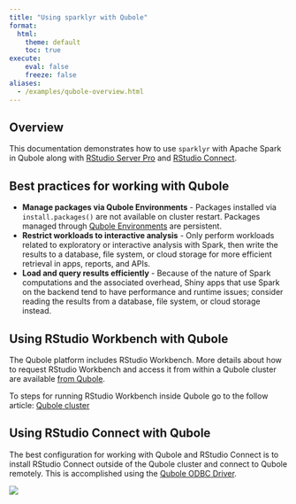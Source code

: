 ```yaml
---
title: "Using sparklyr with Qubole"
format:
  html:
    theme: default
    toc: true
execute:
    eval: false
    freeze: false
aliases:
  - /examples/qubole-overview.html    
---
```


## Overview

This documentation demonstrates how to use `sparklyr` with Apache Spark in Qubole along with [RStudio Server Pro](https://rstudio.com/products/rstudio-server-pro/) and [RStudio Connect](https://rstudio.com/products/connect/).

## Best practices for working with Qubole

-   **Manage packages via Qubole Environments** - Packages installed via `install.packages()` are not available on cluster restart. Packages managed through [Qubole Environments](https://docs.qubole.com/en/latest/user-guide/package-management/new-pm-ui.html) are persistent.
-   **Restrict workloads to interactive analysis** - Only perform workloads related to exploratory or interactive analysis with Spark, then write the results to a database, file system, or cloud storage for more efficient retrieval in apps, reports, and APIs.
-   **Load and query results efficiently** - Because of the nature of Spark computations and the associated overhead, Shiny apps that use Spark on the backend tend to have performance and runtime issues; consider reading the results from a database, file system, or cloud storage instead.

## Using RStudio Workbench with Qubole

The Qubole platform includes RStudio Workbench. More details about how to request RStudio Workbench and access it from within a Qubole cluster are available [from Qubole](https://docs.qubole.com/en/latest/user-guide/engines/spark/rstudio_spark.html).

To steps for running RStudio Workbench inside Qubole go to the follow article: [Qubole cluster](/deployment/qubole-cluster.qmd)

## Using RStudio Connect with Qubole

The best configuration for working with Qubole and RStudio Connect is to install RStudio Connect outside of the Qubole cluster and connect to Qubole remotely. This is accomplished using the [Qubole ODBC Driver](https://docs.qubole.com/en/latest/connectivity-options/use-qubole-drivers/ODBC-driver-linux/index.html).

![](/images/deployment/qubole/rstudio-connect-qubole.png)
